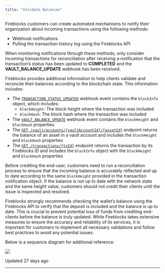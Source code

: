 ```yaml
---
title: "Validate Balances"
---
```


Fireblocks customers can create automated mechanisms to notify their organization about incoming transactions using the following methods:

*   Webhook notifications
*   Pulling the transaction history log using the Fireblocks API

When monitoring notifications through these methods, only consider incoming transactions for reconciliation after receiving a notification that the transaction’s status has been updated to **COMPLETED** and the **VAULT\_BALANCE\_UPDATE** webhook has been received.

Fireblocks provides additional information to help clients validate and reconcile their balances according to the blockchain state. This information includes:

*   The [`TRANSACTION_STATUS_UPDATED`](/reference/transaction-webhooks#transaction-status-updated) webhook event contains the `blockInfo` object, which includes:
    *   `blockHeight`: The block height where the transaction was included
    *   `blockHash`: The block hash where the transaction was included
*   The [`VAULT_BALANCE_UPDATE`](/reference/vault-webhooks#vault-asset-balance-updated) webhook event contains the `blockHeight` and `blockHash` properties
*   The [`GET /vault/accounts/{vaultAccountId}/{assetId}`](/reference/getvaultaccountasset) endpoint returns the balance of an asset in a vault account and includes the `blockHeight` and `blockHash` properties
*   The [`GET /transactions/{txId}`](/reference/gettransaction) endpoint returns the transaction by its Fireblocks ID and includes the `blockInfo` object with the `blockHeight` and `blockHash` properties

Before crediting the end-user, customers need to run a reconciliation process to ensure that the incoming balance is accurately reflected and up to date according to the same `blockHeight` provided in the transaction notification object. If the balance is not up to date with the network state and the same height value, customers should not credit their clients until the issue is inspected and resolved.

Fireblocks strongly recommends checking the wallet’s balance using the Fireblocks API to verify that the deposit is included and the balance is up to date. This is crucial to prevent potential loss of funds from crediting end-clients before the balance is truly updated. While Fireblocks takes extensive measures to ensure the accuracy and reliability of its services, it is important for customers to implement all necessary validations and follow best practices to avoid any potential issues.

Below is a sequence diagram for additional reference:

![](https://files.readme.io/24e39d7-validate_balance.png)

Updated 27 days ago

* * *